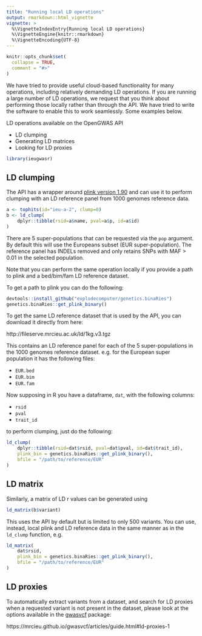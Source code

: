 ```yaml
---
title: "Running local LD operations"
output: rmarkdown::html_vignette
vignette: >
  %\VignetteIndexEntry{Running local LD operations}
  %\VignetteEngine{knitr::rmarkdown}
  %\VignetteEncoding{UTF-8}
---
```


```r
knitr::opts_chunk$set(
  collapse = TRUE,
  comment = "#>"
)
```

We have tried to provide useful cloud-based functionality for many operations, including relatively demanding LD operations. If you are running a large number of LD operations, we request that you think about performing those locally rather than through the API. We have tried to write the software to enable this to work seamlessly. Some examples below.

LD operations available on the OpenGWAS API

- LD clumping
- Generating LD matrices
- Looking for LD proxies


```r
library(ieugwasr)
```


## LD clumping

The API has a wrapper around [plink version 1.90](https://www.cog-genomics.org/plink/1.9) and can use it to perform clumping with an LD reference panel from 1000 genomes reference data.

``` r
a <- tophits(id="ieu-a-2", clump=0)
b <- ld_clump(
    dplyr::tibble(rsid=a$name, pval=a$p, id=a$id)
)
```

There are 5 super-populations that can be requested via the `pop` argument. By default this will use the Europeans subset (EUR super-population). The reference panel has INDELs removed and only retains SNPs with MAF > 0.01 in the selected population.

Note that you can perform the same operation locally if you provide a path to plink and a bed/bim/fam LD reference dataset.

To get a path to plink you can do the following:

``` r
devtools::install_github("explodecomputer/genetics.binaRies")
genetics.binaRies::get_plink_binary()
```

To get the same LD reference dataset that is used by the API, you can download it directly from here:

http://fileserve.mrcieu.ac.uk/ld/1kg.v3.tgz

This contains an LD reference panel for each of the 5 super-populations in the 1000 genomes reference dataset. e.g. for the European super population it has the following files:

- `EUR.bed`
- `EUR.bim`
- `EUR.fam`

Now supposing in R you have a dataframe, `dat`, with the following columns:

- `rsid`
- `pval`
- `trait_id`

to perform clumping, just do the following:

``` r
ld_clump(
    dplyr::tibble(rsid=dat$rsid, pval=dat$pval, id=dat$trait_id),
    plink_bin = genetics.binaRies::get_plink_binary(),
    bfile = "/path/to/reference/EUR"
)
```

## LD matrix

Similarly, a matrix of LD r values can be generated using

``` r
ld_matrix(b$variant)
```

This uses the API by default but is limited to only 500 variants. You can use, instead, local plink and LD reference data in the same manner as in the `ld_clump` function, e.g.

``` r
ld_matrix(
	dat$rsid,
	plink_bin = genetics.binaRies::get_plink_binary(),
    bfile = "/path/to/reference/EUR"
)
```

## LD proxies

To automatically extract variants from a dataset, and search for LD proxies when a requested variant is not present in the dataset, please look at the options available in the [gwasvcf](https://mrcieu.github.io/gwasvcf/) package:

https://mrcieu.github.io/gwasvcf/articles/guide.html#ld-proxies-1


